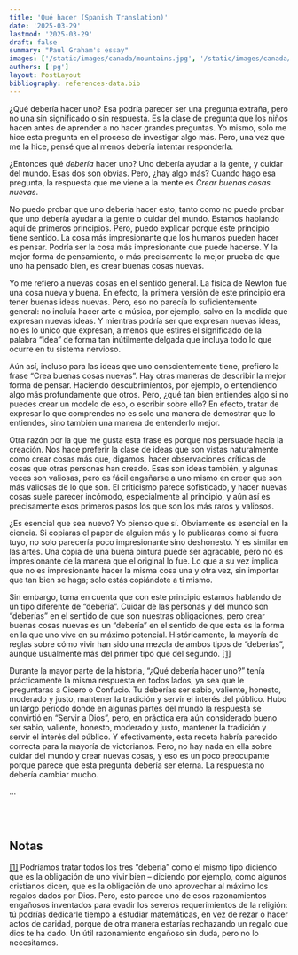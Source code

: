 ```yaml
---
title: 'Qué hacer (Spanish Translation)'
date: '2025-03-29'
lastmod: '2025-03-29'
draft: false
summary: "Paul Graham's essay"
images: ['/static/images/canada/mountains.jpg', '/static/images/canada/toronto.jpg']
authors: ['pg']
layout: PostLayout
bibliography: references-data.bib
---
```


¿Qué debería hacer uno? Esa podría parecer ser una pregunta extraña, pero no una sin significado o sin respuesta. Es la clase de pregunta que los niños hacen antes de aprender a no hacer grandes preguntas. Yo mismo, solo me hice esta pregunta en el proceso de investigar algo más. Pero, una vez que me la hice, pensé que al menos debería intentar responderla.

¿Entonces qué _debería_ hacer uno? Uno debería ayudar a la gente, y cuidar del mundo. Esas dos son obvias. Pero, ¿hay algo más? Cuando hago esa pregunta, la respuesta que me viene a la mente es _Crear buenas cosas nuevas_.

No puedo probar que uno debería hacer esto, tanto como no puedo probar que uno debería ayudar a la gente o cuidar del mundo. Estamos hablando aquí de primeros principios. Pero, puedo explicar porque este principio tiene sentido. La cosa más impresionante que los humanos pueden hacer es pensar. Podría ser la cosa más impresionante que puede hacerse. Y la mejor forma de pensamiento, o más precisamente la mejor prueba de que uno ha pensado bien, es crear buenas cosas nuevas.

Yo me refiero a nuevas cosas en el sentido general. La física de Newton fue una cosa nueva y buena. En efecto, la primera versión de este principio era tener buenas ideas nuevas. Pero, eso no parecía lo suficientemente general: no incluía hacer arte o música, por ejemplo, salvo en la medida que expresan nuevas ideas. Y mientras podría ser que expresan nuevas ideas, no es lo único que expresan, a menos que estires el significado de la palabra “idea” de forma tan inútilmente delgada que incluya todo lo que ocurre en tu sistema nervioso.

Aún así, incluso para las ideas que uno conscientemente tiene, prefiero la frase “Crea buenas cosas nuevas”. Hay otras maneras de describir la mejor forma de pensar. Haciendo descubrimientos, por ejemplo, o entendiendo algo más profundamente que otros. Pero, ¿qué tan bien entiendes algo si no puedes crear un modelo de eso, o escribir sobre ello? En efecto, tratar de expresar lo que comprendes no es solo una manera de demostrar que lo entiendes, sino también una manera de entenderlo mejor.

Otra razón por la que me gusta esta frase es porque nos persuade hacia la creación. Nos hace preferir la clase de ideas que son vistas naturalmente como crear cosas más que, digamos, hacer observaciones críticas de cosas que otras personas han creado. Esas son ideas también, y algunas veces son valiosas, pero es fácil engañarse a uno mismo en creer que son más valiosas de lo que son. El criticismo parece sofisticado, y hacer nuevas cosas suele parecer incómodo, especialmente al principio, y aún así es precisamente esos primeros pasos los que son los más raros y valiosos.

¿Es esencial que sea nuevo? Yo pienso que sí. Obviamente es esencial en la ciencia. Si copiaras el paper de alguien más y lo publicaras como si fuera tuyo, no solo parecería poco impresionante sino deshonesto. Y es similar en las artes. Una copia de una buena pintura puede ser agradable, pero no es impresionante de la manera que el original lo fue. Lo que a su vez implica que no es impresionante hacer la misma cosa una y otra vez, sin importar que tan bien se haga; solo estás copiándote a ti mismo.

Sin embargo, toma en cuenta que con este principio estamos hablando de un tipo diferente de “debería”. Cuidar de las personas y del mundo son “deberías” en el sentido de que son nuestras obligaciones, pero crear buenas cosas nuevas es un “debería” en el sentido de que esta es la forma en la que uno vive en su máximo potencial. Históricamente, la mayoría de reglas sobre cómo vivir han sido una mezcla de ambos tipos de “deberías”, aunque usualmente más del primer tipo que del segundo. [[1]](#f1n)

Durante la mayor parte de la historia, “¿Qué debería hacer uno?” tenía prácticamente la misma respuesta en todos lados, ya sea que le preguntaras a Cicero o Confucio. Tu deberías ser sabio, valiente, honesto, moderado y justo, mantener la tradición y servir el interés del público. Hubo un largo período donde en algunas partes del mundo la respuesta se convirtió en “Servir a Dios”, pero, en práctica era aún considerado bueno ser sabio, valiente, honesto, moderado y justo, mantener la tradición y servir el interés del público. Y efectivamente, esta receta habría parecido correcta para la mayoría de victorianos. Pero, no hay nada en ella sobre cuidar del mundo y crear nuevas cosas, y eso es un poco preocupante porque parece que esta pregunta debería ser eterna. La respuesta no debería cambiar mucho.

...

<br /><br />

## Notas
<a id="f1n"></a>
[[1]](#f1n) Podríamos tratar todos los tres “debería” como el mismo tipo diciendo que es la obligación de uno vivir bien – diciendo por ejemplo, como algunos cristianos dicen, que es la obligación de uno aprovechar al máximo los regalos dados por Dios. Pero, esto parece uno de esos razonamientos engañosos inventados para evadir los severos requerimientos de la religión: tú podrías dedicarle tiempo a estudiar matemáticas, en vez de rezar o hacer actos de caridad, porque de otra manera estarías rechazando un regalo que dios te ha dado. Un útil razonamiento engañoso sin duda, pero no lo necesitamos.
